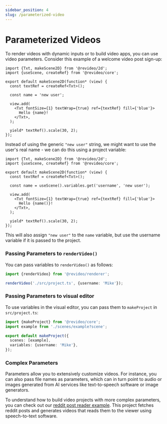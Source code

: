 ```yaml
---
sidebar_position: 4
slug: /parameterized-video
---
```


# Parameterized Videos

To render videos with dynamic inputs or to build video apps, you can use video
parameters. Consider this example of a welcome video post sign-up:

```tsx editor
import {Txt, makeScene2D} from '@revideo/2d';
import {useScene, createRef} from '@revideo/core';

export default makeScene2D(function* (view) {
  const textRef = createRef<Txt>();

  const name = 'new user';

  view.add(
    <Txt fontSize={1} textWrap={true} ref={textRef} fill={'blue'}>
      Hello {name}!
    </Txt>,
  );

  yield* textRef().scale(30, 2);
});
```

Instead of using the generic `"new user"` string, we might want to use the
user's real name - we can do this using a project variable:

```tsx
import {Txt, makeScene2D} from '@revideo/2d';
import {useScene, createRef} from '@revideo/core';

export default makeScene2D(function* (view) {
  const textRef = createRef<Txt>();

  const name = useScene().variables.get('username', 'new user');

  view.add(
    <Txt fontSize={1} textWrap={true} ref={textRef} fill={'blue'}>
      Hello {name()}!
    </Txt>,
  );

  yield* textRef().scale(30, 2);
});
```

This will also assign `"new user"` to the `name` variable, but use the username
variable if it is passed to the project.

### Passing Parameters to `renderVideo()`

You can pass variables to `renderVideo()` as follows:

```ts
import {renderVideo} from '@revideo/renderer';

renderVideo('./src/project.ts', {username: 'Mike'});
```

### Passing Parameters to visual editor

To use variables in the visual editor, you can pass them to `makeProject` in
`src/project.ts`:

```ts
import {makeProject} from '@revideo/core';
import example from './scenes/example?scene';

export default makeProject({
  scenes: [example],
  variables: {username: 'Mike'},
});
```

### Complex Parameters

Parameters allow you to extensively customize videos. For instance, you can also
pass file names as parameters, which can in turn point to audio or images
generated from AI services like text-to-speech software or image generators.

To understand how to build video projects with more complex parameters, you can
check out our [reddit post reader example](/reddit-post-reader). This project
fetches reddit posts and generates videos that reads them to the viewer using
speech-to-text software.
